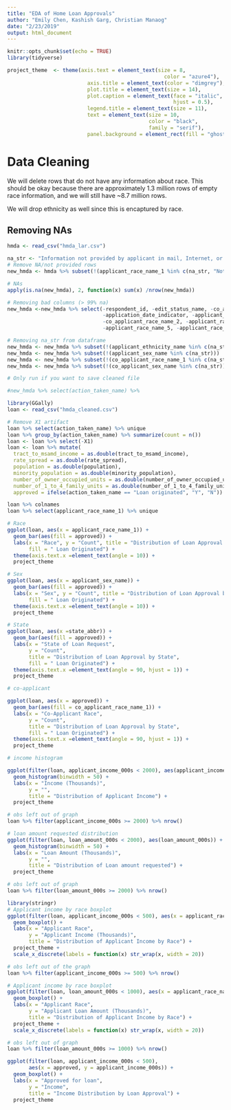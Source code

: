 ```yaml
---
title: "EDA of Home Loan Approvals"
author: "Emily Chen, Kashish Garg, Christian Manaog"
date: "2/23/2019"
output: html_document
---
```


```r
knitr::opts_chunk$set(echo = TRUE)
library(tidyverse)

project_theme  <- theme(axis.text = element_text(size = 8, 
                                                   color = "azure4"),
                          axis.title = element_text(color = "dimgrey"),
                          plot.title = element_text(size = 14),
                          plot.caption = element_text(face = "italic",
                                                      hjust = 0.5), 
                          legend.title = element_text(size = 11),
                          text = element_text(size = 10,
                                              color = "black",
                                              family = "serif"),
                          panel.background = element_rect(fill = "ghostwhite"))
```

# Data Cleaning

We will delete rows that do not have any information about race. This should be okay because there are approximately 1.3 million rows of empty race information, and we will still have ~8.7 million rows.

We will drop ethnicity as well since this is encaptured by race. 

## Removing NAs


```r
hmda <- read_csv("hmda_lar.csv")

na_str <- "Information not provided by applicant in mail, Internet, or telephone application"
# Remove NA/not provided rows
new_hmda <- hmda %>% subset(!(applicant_race_name_1 %in% c(na_str, "Not applicable")))

# NAs
apply(is.na(new_hmda), 2, function(x) sum(x) /nrow(new_hmda))

# Removing bad columns (> 99% na)
new_hmda <-new_hmda %>% select(-respondent_id, -edit_status_name, -co_applicant_race_name_3,
                               -application_date_indicator, -applicant_race_name_4, -co_applicant_race_name_5,
                               -co_applicant_race_name_2, -applicant_race_name_3, -co_applicant_race_name_4,
                               -applicant_race_name_5, -applicant_race_name_2)

# Removing na_str from dataframe
new_hmda <- new_hmda %>% subset(!(applicant_ethnicity_name %in% c(na_str, "Not applicable")))
new_hmda <- new_hmda %>% subset(!(applicant_sex_name %in% c(na_str)))
new_hmda <- new_hmda %>% subset(!(co_applicant_race_name_1 %in% c(na_str)))
new_hmda <- new_hmda %>% subset(!(co_applicant_sex_name %in% c(na_str)))

# Only run if you want to save cleaned file

#new_hmda %>% select(action_taken_name) %>% 
```


```r
library(GGally)
loan <- read_csv("hmda_cleaned.csv")

# Remove X1 artifact
loan %>% select(action_taken_name) %>% unique
loan %>% group_by(action_taken_name) %>% summarize(count = n())
loan <- loan %>% select(-X1)
loan <- loan %>% mutate(
  tract_to_msamd_income = as.double(tract_to_msamd_income), 
  rate_spread = as.double(rate_spread),
  population = as.double(population),
  minority_population = as.double(minority_population),
  number_of_owner_occupied_units = as.double(number_of_owner_occupied_units),
  number_of_1_to_4_family_units = as.double(number_of_1_to_4_family_units),
  approved = ifelse(action_taken_name == "Loan originated", "Y", "N"))

loan %>% colnames
loan %>% select(applicant_race_name_1) %>% unique

# Race
ggplot(loan, aes(x = applicant_race_name_1)) +
  geom_bar(aes(fill = approved)) +
  labs(x = "Race", y = "Count", title = "Distribution of Loan Approval by Race",
       fill = " Loan Originated") + 
  theme(axis.text.x =element_text(angle = 10)) + 
  project_theme

# Sex
ggplot(loan, aes(x = applicant_sex_name)) +
  geom_bar(aes(fill = approved)) +
  labs(x = "Sex", y = "Count", title = "Distribution of Loan Approval by Sex",
       fill = " Loan Originated") + 
  theme(axis.text.x =element_text(angle = 10)) + 
  project_theme

# State
ggplot(loan, aes(x =state_abbr)) +
  geom_bar(aes(fill = approved)) +
  labs(x = "State of Loan Request",
       y = "Count",
       title = "Distribution of Loan Approval by State",
       fill = " Loan Originated") + 
  theme(axis.text.x =element_text(angle = 90, hjust = 1)) + 
  project_theme

# co-applicant

ggplot(loan, aes(x = approved)) +
  geom_bar(aes(fill = co_applicant_race_name_1)) +
  labs(x = "Co-Applicant Race",
       y = "Count",
       title = "Distribution of Loan Approval by State",
       fill = " Loan Originated") + 
  theme(axis.text.x =element_text(angle = 90, hjust = 1)) + 
  project_theme
```



```r

# income histogram

ggplot(filter(loan, applicant_income_000s < 2000), aes(applicant_income_000s)) +
  geom_histogram(binwidth = 50) + 
  labs(x = "Income (Thousands)",
       y = "", 
       title = "Distribution of Applicant Income") +
  project_theme

# obs left out of graph
loan %>% filter(applicant_income_000s >= 2000) %>% nrow()


```


```r

# loan amount requested distribution
ggplot(filter(loan, loan_amount_000s < 2000), aes(loan_amount_000s)) +
  geom_histogram(binwidth = 50) + 
  labs(x = "Loan Amount (Thousands)",
       y = "", 
       title = "Distribution of Loan amount requested") +
  project_theme

# obs left out of graph
loan %>% filter(loan_amount_000s >= 2000) %>% nrow()

```



```r

library(stringr)
# Applicant income by race boxplot
ggplot(filter(loan, applicant_income_000s < 500), aes(x = applicant_race_name_1, y = applicant_income_000s)) +
  geom_boxplot() +
  labs(x = "Applicant Race",
       y = "Applicant Income (Thousands)",
       title = "Distribution of Applicant Income by Race") +
  project_theme +
  scale_x_discrete(labels = function(x) str_wrap(x, width = 20))

# obs left out of the graph
loan %>% filter(applicant_income_000s >= 500) %>% nrow()
```


```r

# Applicant income by race boxplot
ggplot(filter(loan, loan_amount_000s < 1000), aes(x = applicant_race_name_1, y = loan_amount_000s)) +
  geom_boxplot() +
  labs(x = "Applicant Race",
       y = "Applicant Loan Amount (Thousands)",
       title = "Distribution of Applicant Income by Race") +
  project_theme +
  scale_x_discrete(labels = function(x) str_wrap(x, width = 20))

# obs left out of graph
loan %>% filter(loan_amount_000s >= 1000) %>% nrow()

```



```r

ggplot(filter(loan, applicant_income_000s < 500), 
       aes(x = approved, y = applicant_income_000s)) + 
  geom_boxplot() +
  labs(x = "Approved for loan",
       y = "Income",
       title = "Income Distribution by Loan Approval") +
  project_theme

```






